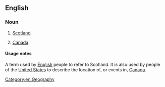 ==English==

===Noun===
{{en-noun|head=[[north]] of the [[border]]|-}}

# {{label|en|colloquial|British}} [[Scotland]]
# {{label|en|colloquial|US}} [[Canada]]

====Usage notes====
A term used by [[English]] people to refer to Scotland.
It is also used by people of the [[United States]] to describe the location of, or events in, [[Canada]].

[[Category:en:Geography]]